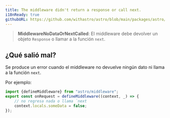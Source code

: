 ```yaml
---
title: The middleware didn't return a response or call next.
i18nReady: true
githubURL: https://github.com/withastro/astro/blob/main/packages/astro/src/core/errors/errors-data.ts
---
```


> **MiddlewareNoDataOrNextCalled**: El middleware debe devolver un objeto `Response` o llamar a la función `next`.

## ¿Qué salió mal?
Se produce un error cuando el middleware no devuelve ningún dato ni llama a la función `next`.

Por ejemplo:
```ts
import {defineMiddleware} from "astro/middleware";
export const onRequest = defineMiddleware((context, _) => {
	// no regresa nada o llama `next
	context.locals.someData = false;
});
```
